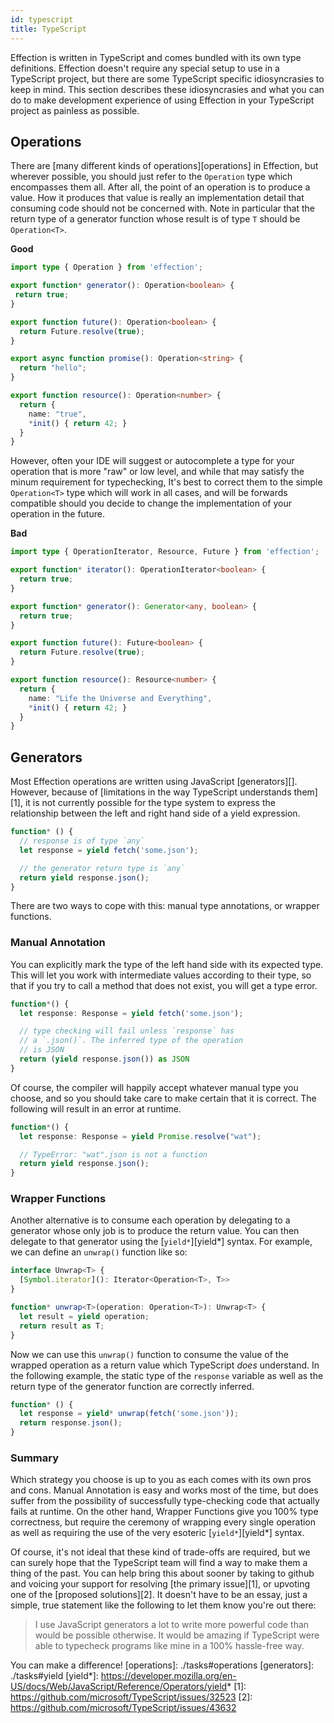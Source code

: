 ```yaml
---
id: typescript
title: TypeScript
---
```

Effection is written in TypeScript and comes bundled with its own type
definitions. Effection doesn't require any special setup to use in a
TypeScript project, but there are some TypeScript specific
idiosyncrasies to keep in mind. This section describes these
idiosyncrasies and what you can do to make development experience of
using Effection in your TypeScript project as painless as possible.

## Operations

There are [many different kinds of operations][operations] in
Effection, but wherever possible, you should just refer to the
`Operation` type which encompasses them all. After all, the point of
an operation is to produce a value. How it produces that value is
really an implementation detail that consuming code should not be
concerned with. Note in particular that the return type of a generator
function whose result is of type `T` should be `Operation<T>`.

**Good**
```ts
import type { Operation } from 'effection';

export function* generator(): Operation<boolean> {
 return true;
}

export function future(): Operation<boolean> {
  return Future.resolve(true);
}

export async function promise(): Operation<string> {
  return "hello";
}

export function resource(): Operation<number> {
  return {
    name: "true",
    *init() { return 42; }
  }
}
```

However, often your IDE will suggest or autocomplete a type for your
operation that is more "raw" or low level, and while that may satisfy the
minum requirement for typechecking, It's best to correct them to the simple
`Operation<T>` type which will work in all cases, and will be forwards
compatible should you decide to change the implementation of your operation
in the future.

**Bad**
``` typescript
import type { OperationIterator, Resource, Future } from 'effection';

export function* iterator(): OperationIterator<boolean> {
  return true;
}

export function* generator(): Generator<any, boolean> {
  return true;
}

export function future(): Future<boolean> {
  return Future.resolve(true);
}

export function resource(): Resource<number> {
  return {
    name: "Life the Universe and Everything",
    *init() { return 42; }
  }
}
```

## Generators

Most Effection operations are written using JavaScript [generators][].
However, because of [limitations in the way TypeScript understands
them][1], it is not currently possible for the type system to express
the relationship between the left and right hand side of a yield
expression.


``` typescript
function* () {
  // response is of type `any`
  let response = yield fetch('some.json');

  // the generator return type is `any`
  return yield response.json();
}
```

There are two ways to cope with this: manual type annotations, or wrapper
functions.

### Manual Annotation

You can explicitly mark the type of the left hand side with its expected type.
This will let you work with intermediate values according to their type, so that
if you try to call a method that does not exist, you will get a type error.

``` typescript
function*() {
  let response: Response = yield fetch('some.json');

  // type checking will fail unless `response` has
  // a `.json()`. The inferred type of the operation
  // is JSON
  return (yield response.json()) as JSON
}
```

Of course, the compiler will happily accept whatever manual type you choose,
and so you should take care to make certain that it is correct. The following
will result in an error at runtime.

``` typescript
function*() {
  let response: Response = yield Promise.resolve("wat");

  // TypeError: "wat".json is not a function
  return yield response.json();
}
```

### Wrapper Functions

Another alternative is to consume each operation by delegating to a generator
whose only job is to produce the return value. You can then delegate to that
generator using the [`yield*`][yield*] syntax. For example, we can define an
`unwrap()` function like so:

``` typescript
interface Unwrap<T> {
  [Symbol.iterator](): Iterator<Operation<T>, T>>
}

function* unwrap<T>(operation: Operation<T>): Unwrap<T> {
  let result = yield operation;
  return result as T;
}
```

Now we can use this `unwrap()` function to consume the value of the wrapped
operation as a return value which TypeScript _does_ understand. In the following
example, the static type of the `response` variable as well as the return type
of the generator function are correctly inferred.

``` typescript
function* () {
  let response = yield* unwrap(fetch('some.json'));
  return response.json();
}
```

### Summary

Which strategy you choose is up to you as each comes with its own pros
and cons. Manual Annotation is easy and works most of the time, but
does suffer from the possibility of successfully type-checking code
that actually fails at runtime.  On the other hand, Wrapper Functions
give you 100% type correctness, but require the ceremony of wrapping
every single operation as well as requiring the use of the very
esoteric [`yield*`][yield*] syntax.

Of course, it's not ideal that these kind of trade-offs are required,
but we can surely hope that the TypeScript team will find a way to
make them a thing of the past. You can help bring this about sooner by taking
to github and voicing your support for resolving [the primary issue][1], or
upvoting one of the [proposed solutions][2]. It doesn't have to be an essay,
just a simple, true statement like the following to let them know you're out
there:

> I use JavaScript generators a lot to write more powerful code than would be possible otherwise. It would be amazing if TypeScript were able to typecheck programs like mine in a 100% hassle-free way.

You can make a difference!
[operations]: ./tasks#operations
[generators]: ./tasks#yield
[yield*]: https://developer.mozilla.org/en-US/docs/Web/JavaScript/Reference/Operators/yield*
[1]: https://github.com/microsoft/TypeScript/issues/32523
[2]: https://github.com/microsoft/TypeScript/issues/43632
